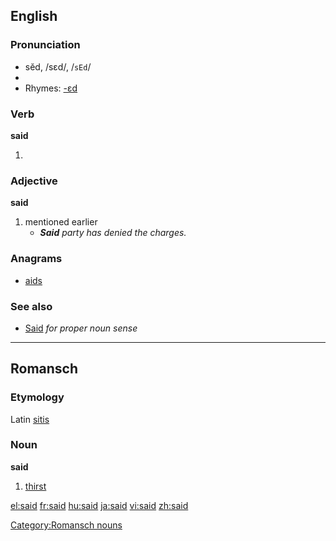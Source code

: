 ==English==

{{rank|an|we|who|44|said|would|been|will}}

===Pronunciation===
*sĕd, /sεd/, /<tt>sEd</tt>/
*{{audio|en-us-said.ogg|Audio (US)}}
*Rhymes: [[Rhymes:English:-ɛd|-ɛd]]

===Verb===
'''said'''

# {{past of|say}}

===Adjective===
'''said'''

# mentioned earlier
#*'''''Said''' party has denied the charges.''

===Anagrams===
*[[aids]]

===See also===
*[[Said]] ''for proper noun sense''

----

==Romansch==
===Etymology===
Latin [[sitis]]
===Noun===
'''said'''

# [[thirst]]

[[Category:Romansch nouns]]

[[el:said]]
[[fr:said]]
[[hu:said]]
[[ja:said]]
[[vi:said]]
[[zh:said]]